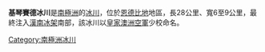 {{coord|67|46|S|47|36|E|type:glacier_region:AQ_source:GNIS|display=title}}

'''基琴賽德冰川'''是[[南極洲|南極洲]]的[[冰川|冰川]]，位於[[恩德比地|恩德比地]]地區，長28公里、寬6至9公里，最終注入[[漢南冰架|漢南冰架]]南部，該冰川以[[皇家澳洲空軍|皇家澳洲空軍]]少校命名。

{{Antarctica-geo-stub}}
[[Category:南極洲冰川|Category:南極洲冰川]]